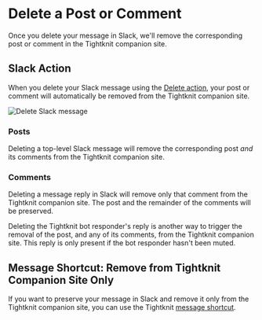 
# Delete a Post or Comment

Once you delete your message in Slack, we'll remove the corresponding post or comment in the Tightknit companion site.

## Slack Action

When you delete your Slack message using the [Delete action](https://slack.com/help/articles/202395258-Edit-or-delete-messages#delete-a-message), your post or comment will
automatically be removed from the Tightknit companion site.

![Delete Slack message](/delete-message.png)

### Posts

Deleting a top-level Slack message will remove the corresponding post _and_ its comments from the Tightknit companion site.

### Comments

Deleting a message reply in Slack will remove only that comment from the Tightknit companion site. The post and the remainder of the comments will be preserved.

<Callout type="info">
  Deleting the Tightknit bot responder's reply is another way to trigger the
  removal of the post, and any of its comments, from the Tightknit companion
  site. This reply is only present if the bot responder hasn't been muted.
</Callout>

## Message Shortcut: Remove from Tightknit Companion Site Only

If you want to preserve your message in Slack and remove it only from the Tightknit companion site, you can use the Tightknit [message shortcut](/basics/message-shortcuts#tightknit-shortcuts).

